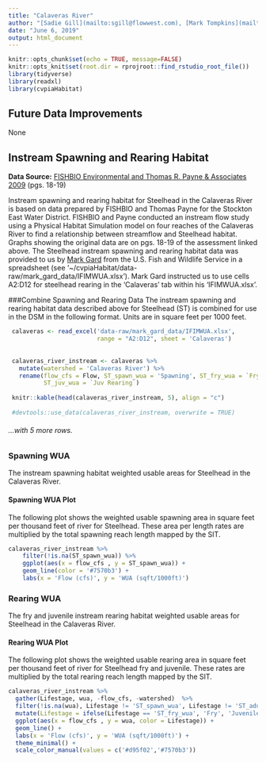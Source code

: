 ```yaml
---
title: "Calaveras River"
author: "[Sadie Gill](mailto:sgill@flowwest.com), [Mark Tompkins](mailto:mtompkins@flowwest.com), [Erin Cain](mailto:ecain@flowwest.com)"
date: "June 6, 2019"
output: html_document
---
```


```r
knitr::opts_chunk$set(echo = TRUE, message=FALSE)
knitr::opts_knit$set(root.dir = rprojroot::find_rstudio_root_file())
library(tidyverse)
library(readxl)
library(cvpiaHabitat)
```
## Future Data Improvements
None

## Instream Spawning and Rearing Habitat

**Data Source:** 
[FISHBIO Environmental and Thomas R. Payne & Associates 2009](https://s3-us-west-2.amazonaws.com/cvpiahabitat-r-package/cvpia-sit-model-inputs/FishBio_Payne2009_CalaverasInstreamFlowStudy.pdf) (pgs. 18-19)

Instream spawning and rearing habitat for Steelhead in the Calaveras River is based on data prepared by FISHBIO and Thomas Payne for the Stockton East Water District. FISHBIO and Payne conducted an instream flow study using a Physical Habitat Simulation model on four reaches of the Calaveras River to find a relationship between streamflow and Steelhead habitat. Graphs showing the original data are on pgs. 18-19 of the assessment linked above. The Steelhead instream spawning and rearing habitat data was provided to us by [Mark Gard](mailto:mark_gard@fws.gov) from the U.S. Fish and Wildlife Service in a spreadsheet (see '~/cvpiaHabitat/data-raw/mark_gard_data/IFIMWUA.xlsx'). Mark Gard instructed us to use cells A2:D12 for steelhead rearing in the 'Calaveras' tab within his 'IFIMWUA.xlsx'. 

###Combine Spawning and Rearing Data 
The instream spawning and rearing habitat data described above for Steelhead (ST) is combined for use in the DSM in the following format. Units are in square feet per 1000 feet.

```r

 calaveras <- read_excel('data-raw/mark_gard_data/IFIMWUA.xlsx', 
                         range = "A2:D12", sheet = 'Calaveras') 
 
 
 calaveras_river_instream <- calaveras %>% 
   mutate(watershed = 'Calaveras River') %>% 
   rename(flow_cfs = Flow, ST_spawn_wua = 'Spawning', ST_fry_wua = `Fry Rearing`,
          ST_juv_wua = `Juv Rearing`)
 
 knitr::kable(head(calaveras_river_instream, 5), align = "c")
 
 #devtools::use_data(calaveras_river_instream, overwrite = TRUE)
```

###### ...with 5 more rows. 

### Spawning WUA 
The instream spawning habitat weighted usable areas for Steelhead in the Calaveras River.

#### Spawning WUA Plot
The following plot shows the weighted usable spawning area in square feet per thousand feet of river for Steelhead. These area per length rates are multiplied by the total spawning reach length mapped by the SIT. 

``` r
calaveras_river_instream %>% 
    filter(!is.na(ST_spawn_wua)) %>%
    ggplot(aes(x = flow_cfs , y = ST_spawn_wua)) +
    geom_line(color = '#7570b3') +
    labs(x = 'Flow (cfs)', y = 'WUA (sqft/1000ft)')
```

### Rearing WUA
The fry and juvenile instream rearing habitat weighted usable areas for Steelhead in the Calaveras River.  

#### Rearing WUA Plot

The following plot shows the weighted usable rearing area in square feet per thousand feet of river for Steelhead fry and juvenile. These rates are multiplied by the total rearing reach length mapped by the SIT. 
``` r
calaveras_river_instream %>% 
  gather(Lifestage, wua, -flow_cfs, -watershed)  %>% 
  filter(!is.na(wua), Lifestage != 'ST_spawn_wua', Lifestage != 'ST_adult_wua') %>%
  mutate(Lifestage = ifelse(Lifestage == 'ST_fry_wua', 'Fry', 'Juvenile')) %>% 
  ggplot(aes(x = flow_cfs , y = wua, color = Lifestage)) +
  geom_line() +
  labs(x = 'Flow (cfs)', y = 'WUA (sqft/1000ft)') +
  theme_minimal() + 
  scale_color_manual(values = c('#d95f02','#7570b3'))
```


